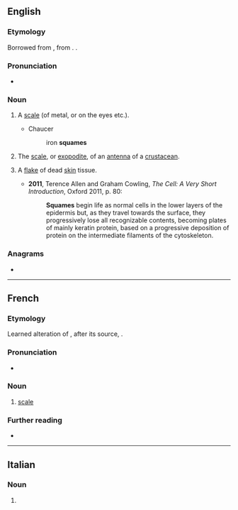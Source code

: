 ==English==

===Etymology===
Borrowed from {{bor|en|fro|esquame}}, from {{der|en|la|squāma}}. {{doublet|squama|lang=en}}.

===Pronunciation===
* {{a|UK}} {{IPA|/skweɪm/|lang=en}}

===Noun===
{{en-noun}}

# {{lb|en|obsolete}} A [[scale]] (of metal, or on the eyes etc.).
#* Chaucer
#*: iron '''squames'''
# {{lb|en|zoology}} The [[scale]], or [[exopodite]], of an [[antenna]] of a [[crustacean]].
# {{lb|en|medicine}} A [[flake]] of dead [[skin]] tissue.
#* '''2011''', Terence Allen and Graham Cowling, ''The Cell: A Very Short Introduction'', Oxford 2011, p. 80:
#*: '''Squames''' begin life as normal cells in the lower layers of the epidermis but, as they travel towards the surface, they progressively lose all recognizable contents, becoming plates of mainly keratin protein, based on a progressive deposition of protein on the intermediate filaments of the cytoskeleton.

===Anagrams===
* {{anagrams|en|a=aemqsu|masque}}

----

==French==

===Etymology===
Learned alteration of {{der|fr|fro|eschame}}, after its source, {{der|fr|la|squama}}.

===Pronunciation===
* {{IPA|/skwam/|lang=fr}}

===Noun===
{{fr-noun|f}}

# {{lb|fr|archaic|_|or|_|literary}} [[scale]]

===Further reading===
* {{R:TLFi}}

----

==Italian==

===Noun===
{{head|it|noun plural form|g=f}}

# {{plural of|squama|lang=it}}
